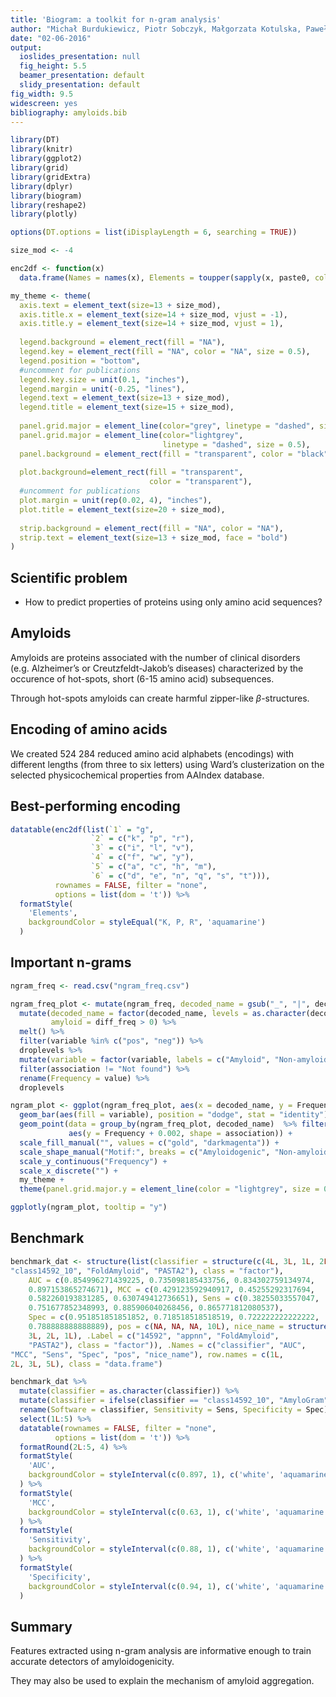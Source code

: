 ```yaml
---
title: 'Biogram: a toolkit for n-gram analysis'
author: "Michał Burdukiewicz, Piotr Sobczyk, Małgorzata Kotulska, Paweł Mackiewicz"
date: "02-06-2016"
output:
  ioslides_presentation: null
  fig_height: 5.5
  beamer_presentation: default
  slidy_presentation: default
fig_width: 9.5
widescreen: yes
bibliography: amyloids.bib
---
```

  
```r
library(DT)
library(knitr)
library(ggplot2)
library(grid)
library(gridExtra)
library(dplyr)
library(biogram)
library(reshape2)
library(plotly)

options(DT.options = list(iDisplayLength = 6, searching = TRUE))

size_mod <- -4

enc2df <- function(x)
  data.frame(Names = names(x), Elements = toupper(sapply(x, paste0, collapse = ", ")))

my_theme <- theme(
  axis.text = element_text(size=13 + size_mod),
  axis.title.x = element_text(size=14 + size_mod, vjust = -1),
  axis.title.y = element_text(size=14 + size_mod, vjust = 1),
  
  legend.background = element_rect(fill = "NA"),
  legend.key = element_rect(fill = "NA", color = "NA", size = 0.5),
  legend.position = "bottom",
  #uncomment for publications
  legend.key.size = unit(0.1, "inches"),
  legend.margin = unit(-0.25, "lines"),
  legend.text = element_text(size=13 + size_mod), 
  legend.title = element_text(size=15 + size_mod),
  
  panel.grid.major = element_line(color="grey", linetype = "dashed", size = 0.5),
  panel.grid.major = element_line(color="lightgrey", 
                                  linetype = "dashed", size = 0.5),
  panel.background = element_rect(fill = "transparent", color = "black"),
  
  plot.background=element_rect(fill = "transparent",
                               color = "transparent"),
  #uncomment for publications
  plot.margin = unit(rep(0.02, 4), "inches"),
  plot.title = element_text(size=20 + size_mod),
  
  strip.background = element_rect(fill = "NA", color = "NA"),
  strip.text = element_text(size=13 + size_mod, face = "bold")
)
```

## Scientific problem

- How to predict properties of proteins using only amino acid sequences?  

## Amyloids

Amyloids are proteins associated with the number of clinical disorders (e.g. Alzheimer's or Creutzfeldt-Jakob's diseases) characterized by the occurence of hot-spots, short (6-15 amino acid) subsequences.  

Through hot-spots amyloids can create harmful zipper-like $\beta$-structures.

<!-- ## n-grams -->

<!-- ```{r, echo = FALSE, message = FALSE, results='asis',warning=FALSE} -->
<!-- sample_seq <- matrix(sample(c("A", "C", "G", "T"), 18, replace = TRUE), nrow = 3) -->
<!-- colnames(sample_seq) <- paste0("P", 1L:ncol(sample_seq)) -->
<!-- rownames(sample_seq) <- paste0("S", 1L:nrow(sample_seq)) -->

<!-- kable(data.frame(sample_seq), caption = "Sample sequences.  S - sequence, P - position.", digits = 0) -->
<!-- ``` -->

<!-- ## n-grams -->

<!-- ```{r, echo = FALSE, message = FALSE, results='asis',warning=FALSE} -->
<!-- unis <- count_ngrams(sample_seq, 1, c("A", "C", "G", "T")) -->
<!-- unis <- data.frame(as.matrix(unis)) -->
<!-- colnames(unis) <- decode_ngrams(colnames(unis)) -->
<!-- rownames(unis) <- paste0("S", 1L:nrow(sample_seq)) -->
<!-- kable(unis, caption = "Counts of 1-grams.", digits = 0) -->
<!-- ``` -->

<!-- ## n-grams -->

<!-- ```{r, echo = FALSE, message = FALSE, results='asis',warning=FALSE} -->
<!-- unis <- count_ngrams(sample_seq, 2, c("A", "C", "G", "T")) -->
<!-- unis <- data.frame(as.matrix(unis)) -->
<!-- colnames(unis) <- decode_ngrams(colnames(unis)) -->
<!-- rownames(unis) <- paste0("S", 1L:nrow(sample_seq)) -->
<!-- kable(unis, caption = "Counts of 2-grams.", digits = 0) -->
<!-- ``` -->

<!-- ## n-grams -->

<!-- ```{r, echo = FALSE, message = FALSE, results='asis',warning=FALSE} -->
<!-- unis <- count_ngrams(sample_seq, 2, d = 1, c("A", "C", "G", "T")) -->
<!-- unis <- data.frame(as.matrix(unis)) -->
<!-- colnames(unis) <- sub("_", "|", decode_ngrams(colnames(unis))) -->
<!-- rownames(unis) <- paste0("S", 1L:nrow(sample_seq)) -->
<!-- kable(unis, caption = "Counts of 2-grams with distance 1.", digits = 0) -->
<!-- ``` -->


## Encoding of amino acids

We created 524 284 reduced amino acid alphabets (encodings) with different lengths (from three to six letters) using Ward's clusterization on the selected physicochemical properties from AAIndex database.


## Best-performing encoding

```r
datatable(enc2df(list(`1` = "g", 
                  `2` = c("k", "p", "r"), 
                  `3` = c("i", "l", "v"), 
                  `4` = c("f", "w", "y"), 
                  `5` = c("a", "c", "h", "m"), 
                  `6` = c("d", "e", "n", "q", "s", "t"))), 
          rownames = FALSE, filter = "none", 
          options = list(dom = 't')) %>% 
  formatStyle(
    'Elements',
    backgroundColor = styleEqual("K, P, R", 'aquamarine')
  )
```


## Important n-grams

```r
ngram_freq <- read.csv("ngram_freq.csv")

ngram_freq_plot <- mutate(ngram_freq, decoded_name = gsub("_", "|", decoded_name)) %>%
  mutate(decoded_name = factor(decoded_name, levels = as.character(decoded_name)),
         amyloid = diff_freq > 0) %>%
  melt() %>%
  filter(variable %in% c("pos", "neg")) %>%
  droplevels %>%
  mutate(variable = factor(variable, labels = c("Amyloid", "Non-amyloid"))) %>% 
  filter(association != "Not found") %>% 
  rename(Frequency = value) %>% 
  droplevels

ngram_plot <- ggplot(ngram_freq_plot, aes(x = decoded_name, y = Frequency)) +
  geom_bar(aes(fill = variable), position = "dodge", stat = "identity") +
  geom_point(data = group_by(ngram_freq_plot, decoded_name)  %>% filter(Frequency == max(Frequency)),
             aes(y = Frequency + 0.002, shape = association)) +
  scale_fill_manual("", values = c("gold", "darkmagenta")) +
  scale_shape_manual("Motif:", breaks = c("Amyloidogenic", "Non-amyloidogenic"), values = c(16, 17, NA)) +
  scale_y_continuous("Frequency") +
  scale_x_discrete("") +
  my_theme +
  theme(panel.grid.major.y = element_line(color = "lightgrey", size = 0.5)) 

ggplotly(ngram_plot, tooltip = "y")
```

## Benchmark

```r
benchmark_dat <- structure(list(classifier = structure(c(4L, 3L, 1L, 2L), .Label = c("appnn", 
"class14592_10", "FoldAmyloid", "PASTA2"), class = "factor"), 
    AUC = c(0.854996271439225, 0.735098185433756, 0.834302759134974, 
    0.897153865274671), MCC = c(0.429123592940917, 0.45255292317694, 
    0.582260193831285, 0.630749412736651), Sens = c(0.38255033557047, 
    0.751677852348993, 0.885906040268456, 0.865771812080537), 
    Spec = c(0.951851851851852, 0.718518518518519, 0.722222222222222, 
    0.788888888888889), pos = c(NA, NA, NA, 10L), nice_name = structure(c(4L, 
    3L, 2L, 1L), .Label = c("14592", "appnn", "FoldAmyloid", 
    "PASTA2"), class = "factor")), .Names = c("classifier", "AUC", 
"MCC", "Sens", "Spec", "pos", "nice_name"), row.names = c(1L, 
2L, 3L, 5L), class = "data.frame")

benchmark_dat %>% 
  mutate(classifier = as.character(classifier)) %>% 
  mutate(classifier = ifelse(classifier == "class14592_10", "AmyloGram", classifier)) %>% 
  rename(Software = classifier, Sensitivity = Sens, Specificity = Spec) %>% 
  select(1L:5) %>% 
  datatable(rownames = FALSE, filter = "none", 
          options = list(dom = 't')) %>% 
  formatRound(2L:5, 4) %>% 
  formatStyle(
    'AUC',
    backgroundColor = styleInterval(c(0.897, 1), c('white', 'aquamarine', 'white'))
  ) %>%
  formatStyle(
    'MCC',
    backgroundColor = styleInterval(c(0.63, 1), c('white', 'aquamarine', 'white'))
  ) %>% 
  formatStyle(
    'Sensitivity',
    backgroundColor = styleInterval(c(0.88, 1), c('white', 'aquamarine', 'white'))
  ) %>% 
  formatStyle(
    'Specificity',
    backgroundColor = styleInterval(c(0.94, 1), c('white', 'aquamarine', 'white'))
  )

```


## Summary

Features extracted using n-gram analysis are informative enough to train accurate detectors of amyloidogenicity.  

They may also be used to explain the mechanism of amyloid aggregation.
